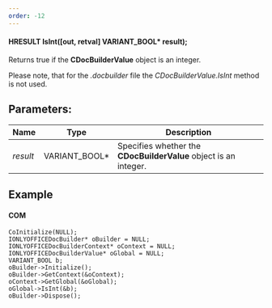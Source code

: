 ```yaml
---
order: -12
---
```

#### HRESULT IsInt(\[out, retval] VARIANT\_BOOL\* result);

Returns true if the **CDocBuilderValue** object is an integer.

Please note, that for the *.docbuilder* file the *CDocBuilderValue.IsInt* method is not used.

## Parameters:

| Name     | Type            | Description                                                      |
| -------- | --------------- | ---------------------------------------------------------------- |
| *result* | VARIANT\_BOOL\* | Specifies whether the **CDocBuilderValue** object is an integer. |

## Example

#### COM

```
CoInitialize(NULL);
IONLYOFFICEDocBuilder* oBuilder = NULL;
IONLYOFFICEDocBuilderContext* oContext = NULL;
IONLYOFFICEDocBuilderValue* oGlobal = NULL;
VARIANT_BOOL b;
oBuilder->Initialize();
oBuilder->GetContext(&oContext);
oContext->GetGlobal(&oGlobal);
oGlobal->IsInt(&b);
oBuilder->Dispose();
```
